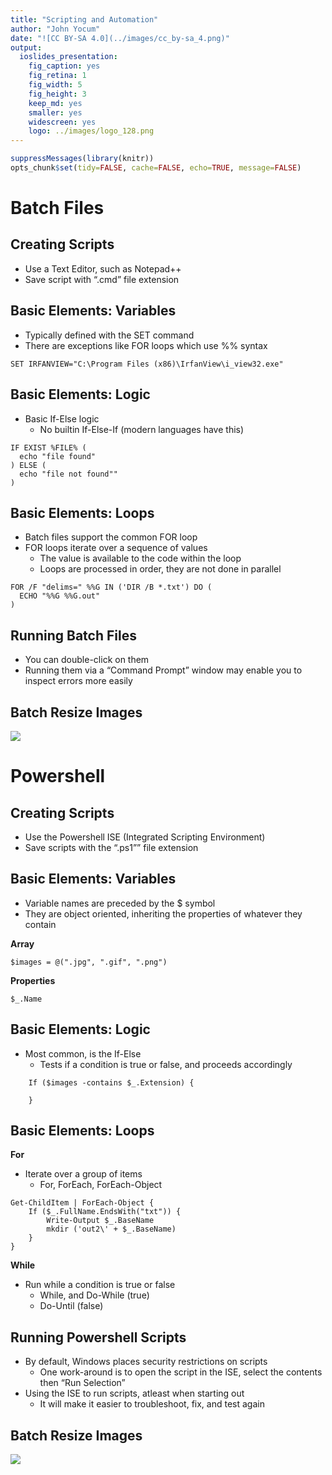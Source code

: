 ```yaml
---
title: "Scripting and Automation"
author: "John Yocum"
date: "![CC BY-SA 4.0](../images/cc_by-sa_4.png)"
output:
  ioslides_presentation:
    fig_caption: yes
    fig_retina: 1
    fig_width: 5
    fig_height: 3
    keep_md: yes
    smaller: yes
    widescreen: yes
    logo: ../images/logo_128.png
---
```


```r
suppressMessages(library(knitr))
opts_chunk$set(tidy=FALSE, cache=FALSE, echo=TRUE, message=FALSE)
```

# Batch Files

## Creating Scripts

- Use a Text Editor, such as Notepad++
- Save script with ".cmd" file extension

## Basic Elements: Variables

- Typically defined with the SET command
- There are exceptions like FOR loops which use %% syntax

```
SET IRFANVIEW="C:\Program Files (x86)\IrfanView\i_view32.exe"
```

## Basic Elements: Logic

- Basic If-Else logic
    - No builtin If-Else-If (modern languages have this)

```
IF EXIST %FILE% (
  echo "file found"
) ELSE (
  echo "file not found""
)
```

## Basic Elements: Loops

- Batch files support the common FOR loop
- FOR loops iterate over a sequence of values
    - The value is available to the code within the loop
    - Loops are processed in order, they are not done in parallel

```
FOR /F "delims=" %%G IN ('DIR /B *.txt') DO (
  ECHO "%%G %%G.out"
)
```

## Running Batch Files

- You can double-click on them
- Running them via a "Command Prompt" window may enable you to inspect errors more easily

## Batch Resize Images

![](images/Scripting_LAB_CMD_Batch_Resize.png)

# Powershell

## Creating Scripts

- Use the Powershell ISE (Integrated Scripting Environment)
- Save scripts with the ".ps1"" file extension

## Basic Elements: Variables

- Variable names are preceded by the $ symbol
- They are object oriented, inheriting the properties of whatever they contain

**Array**

```
$images = @(".jpg", ".gif", ".png")
```

**Properties**

```
$_.Name
```

## Basic Elements: Logic

- Most common, is the If-Else
    - Tests if a condition is true or false, and proceeds accordingly
    
```
    If ($images -contains $_.Extension) {
 
    }
```

## Basic Elements: Loops

**For**

- Iterate over a group of items
    - For, ForEach, ForEach-Object

```
Get-ChildItem | ForEach-Object {
    If ($_.FullName.EndsWith("txt")) {
        Write-Output $_.BaseName
        mkdir ('out2\' + $_.BaseName)
    }
}
```

**While**

- Run while a condition is true or false
    - While, and Do-While (true)
    - Do-Until (false)

## Running Powershell Scripts

- By default, Windows places security restrictions on scripts
    - One work-around is to open the script in the ISE, select the contents then "Run Selection"
- Using the ISE to run scripts, atleast when starting out
    - It will make it easier to troubleshoot, fix, and test again

## Batch Resize Images

![](images/Scripting_LAB_PS_Batch_Resize.png)

